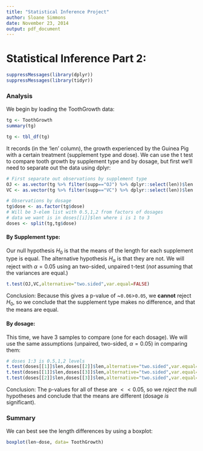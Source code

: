 ```yaml
---
title: "Statistical Inference Project"
author: Sloane Simmons
date: November 23, 2014
output: pdf_document
---
```

Statistical Inference Part 2: 
========================================================
```r
suppressMessages(library(dplyr))
suppressMessages(library(tidyr))
```

### Analysis

We begin by loading the ToothGrowth data:
```r
tg <- ToothGrowth
summary(tg)
```

```r
tg <- tbl_df(tg)
```
It records (in the 'len' column), the growth experienced by the Guinea Pig with a certain treatment (supplement type and dose).  We can use the t test to compare tooth growth by supplement type and by dosage, but first we'll need to separate out the data using dplyr:

```r
# First separate out observations by supplement type
OJ <- as.vector(tg %>% filter(supp=="OJ") %>% dplyr::select(len))$len
VC <- as.vector(tg %>% filter(supp=="VC") %>% dplyr::select(len))$len

# Observations by dosage
tg$dose <- as.factor(tg$dose)
# Will be 3-elem list with 0.5,1,2 from factors of dosages
# data we want is in doses[[i]]$len where i is 1 to 3
doses <- split(tg,tg$dose)

```
#### By Supplement type:
Our null hypothesis $H_0$ is that the means of the length for each supplement type is equal.  The alternative hypothesis $H_\alpha$ is that they are not.  We will reject with $\alpha = 0.05$ using an two-sided, unpaired t-test (*not* assuming that the variances are equal.)
```r
t.test(OJ,VC,alternative="two.sided",var.equal=FALSE)

```

Conclusion:
Because this gives a p-value of ~`0.06`>`0.05`, we **cannot** reject $H_0$, so we conclude that the supplement type makes no difference, and that the means are equal.

#### By dosage:
This time, we have 3 samples to compare (one for each dosage).  We will use the same assumptions (unpaired, two-sided, $\alpha = 0.05$) in comparing them:
```r
# doses 1:3 is 0.5,1,2 levels
t.test(doses[[1]]$len,doses[[2]]$len,alternative="two.sided",var.equal=FALSE)
t.test(doses[[1]]$len,doses[[3]]$len,alternative="two.sided",var.equal=FALSE)
t.test(doses[[2]]$len,doses[[3]]$len,alternative="two.sided",var.equal=FALSE)
```

Conclusion:
The p-values for all of these are $<< 0.05$, so we *reject* the null hypotheses and conclude that the means are different (dosage *is* significant).

### Summary
We can best see the length differences by using a boxplot:

```r
boxplot(len~dose, data= ToothGrowth)
```

